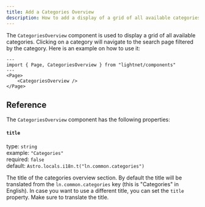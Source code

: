 ```yaml
---
title: Add a Categories Overview
description: How to add a display of a grid of all available categories to your LightNet page.
---
```


The `CategoriesOverview` component is used to display a grid of all available categories. Clicking on a category will navigate to the search page filtered by the category.
Here is an example on how to use it:

```astro
---
import { Page, CategoriesOverview } from "lightnet/components"
---
<Page>
    <CategoriesOverview />
</Page>
```

## Reference

The `CategoriesOverview` component has the following properties:

#### `title`

type: `string` \
example: `"Categories"` \
required: `false` \
default: `Astro.locals.i18n.t("ln.common.categories")`

The title of the categories overview section. By default the title will be translated from the `ln.common.categories` key (this is "Categories" in English).
In case you want to use a different title, you can set the `title` property. Make sure to translate the title.